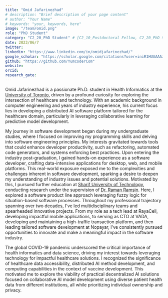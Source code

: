 ```yaml
---
title: "Omid Jafarinezhad"
# description: "Brief description of your page content"
# author: "Your Name"
# keywords: "your, keywords, here"
image: "/team/omid.png"
role: "PhD Student"
category: "C2_20_PhD Student" # [C2_10_Postdoctoral Fellow, C2_20_PhD Student, C2_30_MSc Student, C2_40_Intern, C2_50_Research Assistant, C2_60_Summer Student]
date: 2023/06/7
twitter:
linkedin: "https://www.linkedin.com/in/omidjafarinezhad/"
google_scholar: "https://scholar.google.com/citations?user=iniR1HUAAAAJ&hl=en"
github: "https://github.com/YumcoderCom"
website: 
orcid: 
research_gate:
---
```


Omid Jafarinezhad is a passionate Ph.D. student in Health Informatics at the [University of Toronto](https://www.utoronto.ca/), 
driven by a profound curiosity for exploring the intersection of healthcare and technology.
With an academic background in computer engineering and years of industry experience, 
his current focus lies in developing a distributed AI software platform tailored for the healthcare domain, 
particularly in leveraging collaborative learning for predictive model development.

My journey in software development began during my undergraduate studies, where I focused on improving 
my programming skills and delving into software engineering principles. My interests gravitated towards 
tools that could enhance developer productivity, such as refactoring, automated code generators, 
and systems enforcing best practices. Upon entering the industry post-graduation, 
I gained hands-on experience as a software developer, crafting data-intensive applications for 
desktop, web, and mobile platforms. This real-world exposure exposed me to the complexities 
and challenges inherent in software development, sparking a desire to deepen my understanding of 
industry issues and potential solutions. Motivated by this, I pursued further education at 
[Sharif University of Technology](https://en.wikipedia.org/wiki/Sharif_University_of_Technology), 
conducting research under the supervision of [Dr. Raman Ramsin](https://sharif.edu/~ramsin/). 
Here, I explored a software product line approach leveraging fuzzy logic for situation-based software processes.
Throughout my professional trajectory spanning over two decades, I've led multidisciplinary teams
 and spearheaded innovative projects. From my role as a tech lead at RayaCell, developing impactful mobile applications, 
 to serving as CTO at VADA, developing and maintaining a high-traffic transaction platform, and then leading 
 tailored software development at Nopayar, I've consistently pursued opportunities to innovate and make a meaningful impact in the software industry.

The global COVID-19 pandemic underscored the critical importance of health informatics and data science, 
driving my interest towards leveraging technology for impactful healthcare solutions. 
I recognized the significance of healthcare data accessibility, distributed AI method development, and 
computing capabilities in the context of vaccine development. 
This motivated me to explore the viability of practical decentralized AI solutions focused on collaborative AI model development 
using diverse patient health data from different institutions, all while prioritizing individual ownership and privacy.

